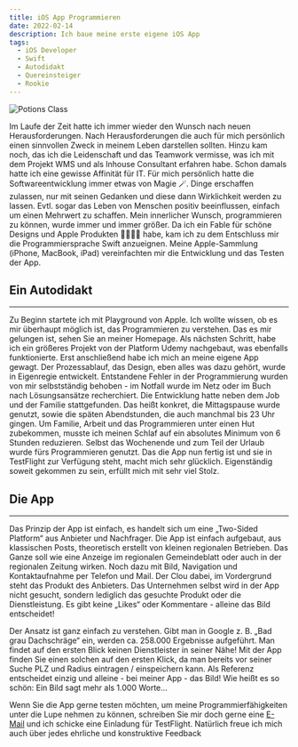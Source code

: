 ```yaml
---
title: iOS App Programmieren
date: 2022-02-14
description: Ich baue meine erste eigene iOS App
tags:
  - iOS Developer
  - Swift
  - Autodidakt
  - Quereinsteiger
  - Rookie
---
```


![Potions Class](./preview_banner.png)

Im Laufe der Zeit hatte ich immer wieder den Wunsch nach neuen Herausforderungen. Nach Herausforderungen die auch für mich persönlich einen sinnvollen Zweck in meinem Leben darstellen sollten. Hinzu kam noch, das ich die Leidenschaft und das Teamwork vermisse, was ich mit dem Projekt WMS und als Inhouse Consultant erfahren habe. Schon damals hatte ich eine gewisse Affinität für IT. Für mich persönlich hatte die Softwareentwicklung immer etwas von Magie 🪄. Dinge erschaffen zulassen, nur mit seinen Gedanken und diese dann Wirklichkeit werden zu lassen. Evtl. sogar das Leben von Menschen positiv beeinflussen, einfach um einen Mehrwert zu schaffen. Mein innerlicher Wunsch, programmieren zu können, wurde immer und immer größer. Da ich ein Fable für schöne Designs und Apple Produkten 📱👨🏻‍💻 habe, kam ich zu dem Entschluss mir die Programmiersprache Swift anzueignen.  Meine Apple-Sammlung (iPhone, MacBook, iPad) vereinfachten mir die Entwicklung und das Testen der App.


## Ein Autodidakt 
---
Zu Beginn startete ich mit Playground von Apple. Ich wollte wissen, ob es mir überhaupt möglich ist, das Programmieren zu verstehen. Das es mir gelungen ist, sehen Sie an meiner Homepage. Als nächsten Schritt, habe ich ein größeres Projekt von der Platform Udemy nachgebaut, was ebenfalls funktionierte. Erst anschließend habe ich mich an meine eigene App gewagt. Der Prozessablauf, das Design, eben alles was dazu gehört, wurde in Eigenregie entwickelt. Entstandene Fehler in der Programmierung wurden von mir selbstständig behoben -  im Notfall wurde im Netz oder im Buch nach Lösungsansätze recherchiert. Die Entwicklung hatte neben dem Job und der Familie stattgefunden. Das heißt konkret, die Mittagspause wurde genutzt, sowie die späten Abendstunden, die auch manchmal bis 23 Uhr gingen. Um Familie, Arbeit und das Programmieren unter einen Hut zubekommen, musste ich meinen Schlaf auf ein absolutes Minimum von 6 Stunden reduzieren. Selbst das Wochenende und zum Teil der Urlaub wurde fürs Programmieren genutzt. Das die App nun fertig ist und sie in TestFlight zur Verfügung steht, macht mich sehr glücklich. Eigenständig soweit gekommen zu sein, erfüllt mich mit sehr viel Stolz.


## Die App
---
Das Prinzip der App ist einfach, es handelt sich um eine „Two-Sided Platform“ aus Anbieter und Nachfrager. Die App ist einfach aufgebaut, aus klassischen Posts, theoretisch erstellt von kleinen regionalen Betrieben. Das Ganze soll wie eine Anzeige im regionalen Gemeindeblatt oder auch in der regionalen Zeitung wirken. Noch dazu mit Bild, Navigation und Kontaktaufnahme per Telefon und Mail. Der Clou dabei, im Vordergrund steht das Produkt des Anbieters. Das Unternehmen selbst wird in der App nicht gesucht, sondern lediglich das gesuchte Produkt oder die Dienstleistung. Es gibt keine „Likes“ oder Kommentare - alleine das Bild entscheidet!

Der Ansatz ist ganz einfach zu verstehen. Gibt man in Google z. B. „Bad grau Dachschräge“ ein, werden ca. 258.000 Ergebnisse aufgeführt. Man findet auf den ersten Blick keinen Dienstleister in seiner Nähe! Mit der App finden Sie einen solchen auf den ersten Klick, da man bereits vor seiner Suche PLZ und Radius eintragen / einspeichern kann.
Als Referenz entscheidet einzig und alleine - bei meiner App - das Bild! Wie heißt es so schön: Ein Bild sagt mehr als 1.000 Worte…

Wenn Sie die App gerne testen möchten, um meine Programmierfähigkeiten unter die Lupe nehmen zu können, schreiben Sie mir doch gerne eine [E-Mail](mailto:mail@sebastian-schm1tt.com) und ich schicke eine Einladung für TestFlight. Natürlich freue ich mich auch über jedes ehrliche und konstruktive Feedback
